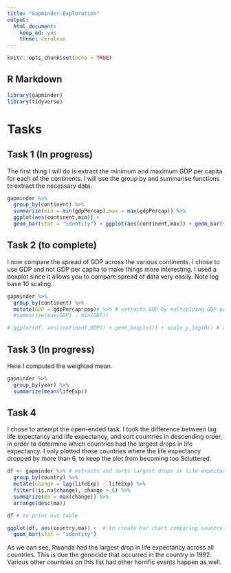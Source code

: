```yaml
---
title: "Gapminder-Exploration"
output: 
  html_document:
    keep_md: yes
    theme: cerulean
---
```


```r
knitr::opts_chunk$set(echo = TRUE)
```

## R Markdown

```r
library(gapminder)
library(tidyverse)
```

# Tasks

## Task 1 (In progress)
The first thing I will do is extract the minimum and maximum GDP per capita for each of the continents. I will use the group by and summarise functions to extract the necessary data. 
```r
gapminder %>%
  group_by(continent) %>%
  summarize(min = min(gdpPercap),max = max(gdpPercap)) %>%
  ggplot(aes(continent,min)) + 
  geom_bar(stat = "identity") + ggplot(aes(continent,max)) + geom_bar(stat = "identity")
```

## Task 2 (to complete)
I now compare the spread of GDP across the various continents. I chose to use GDP and not GDP per capita to make things more interesting. I used a boxplot since it allows you to compare spread of data very easily. Note log base 10 scaling.
```r
gapminder %>%
  group_by(continent) %>%
  mutate(GDP = gdpPercap*pop)# %>% # extracts GDP by multiplying GDP per capita by population
  #summarize(max(GDP) - min(GDP))

# ggplot(df, aes(continent,GDP)) + geom_boxplot() + scale_y_log10() # added log 10 scaling to plot, to make plot more readable
```

## Task 3 (In progress)
Here I computed the weighted mean.
```r
gapminder %>%
  group_by(year) %>%
  summarize(mean(lifeExp))
```

## Task 4
I chose to attempt the open-ended task. I took the difference between lag life expectancy and life expectancy, and sort countries in descending order, in order to determine which countries had the largest drops in life expectancy. I only plotted those countries where the life expectancy dropped by more than 6, to keep the plot from becoming too Scluttered.
```r
df <- gapminder %>% # extracts and sorts largest drops in life expectancy by country
  group_by(country) %>%
  mutate(change = lag(lifeExp) - lifeExp) %>%
  filter(!is.na(change), change > 6) %>%
  summarize(ma = max(change)) %>%
  arrange(desc(ma))

df # to print out table

ggplot(df, aes(country,ma)) +  # to create bar chart comparing country life expectancy
  geom_bar(stat = "identity")
```

As we can see, Rwanda had the largest drop in life expectancy across all countries. This is due the genocide that occurred in the country in 1992. Various other countries on this list had other horrific events happen as well.